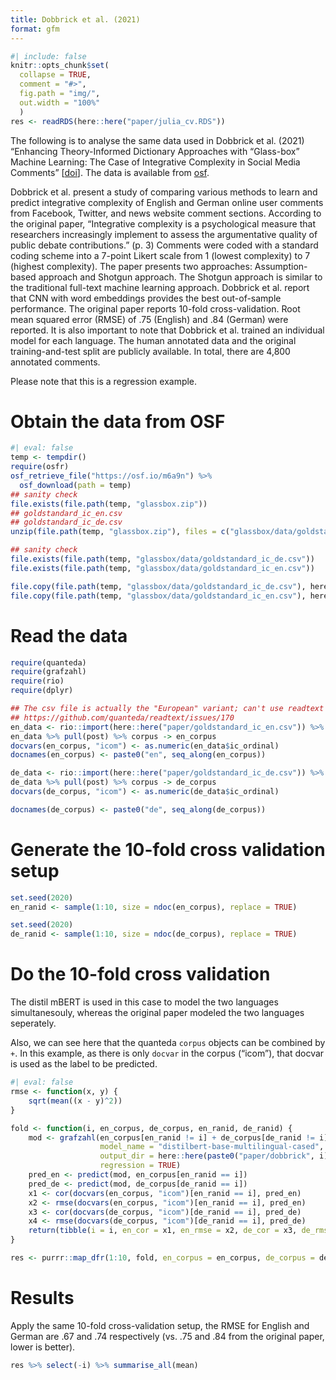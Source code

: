```yaml
---
title: Dobbrick et al. (2021)
format: gfm
---
```


```r
#| include: false
knitr::opts_chunk$set(
  collapse = TRUE,
  comment = "#>",
  fig.path = "img/",
  out.width = "100%"
  )
res <- readRDS(here::here("paper/julia_cv.RDS"))
```

The following is to analyse the same data used in Dobbrick et al. (2021) "Enhancing Theory-Informed Dictionary Approaches with “Glass-box” Machine Learning: The Case of Integrative Complexity in Social Media Comments" [[doi](https://doi.org/10.1080/19312458.2021.1999913)]. The data is available from [osf](https://doi.org/10.17605/OSF.IO/578MG).

Dobbrick et al. present a study of comparing various methods to learn and predict integrative complexity of English and German online user comments from Facebook, Twitter, and news website comment sections. According to the original paper, "Integrative complexity is a psychological measure that researchers increasingly implement to assess the argumentative quality of public debate contributions." (p. 3) Comments were coded with a standard coding scheme into a 7-point Likert scale from 1 (lowest complexity) to 7 (highest complexity). The paper presents two approaches: Assumption-based approach and Shotgun approach. The Shotgun approach is similar to the traditional full-text machine learning approach. Dobbrick et al. report that CNN with word embeddings provides the best out-of-sample performance. The original paper reports 10-fold cross-validation. Root mean squared error (RMSE) of .75 (English) and .84 (German) were reported. It is also important to note that Dobbrick et al. trained an individual model for each language. The human annotated data and the original training-and-test split are publicly available. In total, there are 4,800 annotated comments.

Please note that this is a regression example.

# Obtain the data from OSF

```r
#| eval: false
temp <- tempdir()
require(osfr)
osf_retrieve_file("https://osf.io/m6a9n") %>%
  osf_download(path = temp)
## sanity check
file.exists(file.path(temp, "glassbox.zip"))
## goldstandard_ic_en.csv
## goldstandard_ic_de.csv
unzip(file.path(temp, "glassbox.zip"), files = c("glassbox/data/goldstandard_ic_de.csv", "glassbox/data/goldstandard_ic_en.csv"), exdir = temp)

## sanity check
file.exists(file.path(temp, "glassbox/data/goldstandard_ic_de.csv"))
file.exists(file.path(temp, "glassbox/data/goldstandard_ic_en.csv"))

file.copy(file.path(temp, "glassbox/data/goldstandard_ic_de.csv"), here::here("paper/goldstandard_ic_de.csv"))
file.copy(file.path(temp, "glassbox/data/goldstandard_ic_en.csv"), here::here("paper/goldstandard_ic_en.csv"))
```

# Read the data

```r
require(quanteda)
require(grafzahl)
require(rio)
require(dplyr)

## The csv file is actually the "European" variant; can't use readtext
## https://github.com/quanteda/readtext/issues/170
en_data <- rio::import(here::here("paper/goldstandard_ic_en.csv")) %>% tibble::as_tibble() %>% filter(!is_redacted & main_language == "en" & WC > 0)
en_data %>% pull(post) %>% corpus -> en_corpus
docvars(en_corpus, "icom") <- as.numeric(en_data$ic_ordinal)
docnames(en_corpus) <- paste0("en", seq_along(en_corpus))

de_data <- rio::import(here::here("paper/goldstandard_ic_de.csv")) %>% tibble::as_tibble() %>% filter(!is_redacted & main_language == "de" & WC > 0)
de_data %>% pull(post) %>% corpus -> de_corpus
docvars(de_corpus, "icom") <- as.numeric(de_data$ic_ordinal)

docnames(de_corpus) <- paste0("de", seq_along(de_corpus))
```

# Generate the 10-fold cross validation setup

```r
set.seed(2020)
en_ranid <- sample(1:10, size = ndoc(en_corpus), replace = TRUE)

set.seed(2020)
de_ranid <- sample(1:10, size = ndoc(de_corpus), replace = TRUE)
```

# Do the 10-fold cross validation

The distil mBERT is used in this case to model the two languages simultanesouly, whereas the original paper modeled the two languages seperately.

Also, we can see here that the quanteda `corpus` objects can be combined by `+`. In this example, as there is only `docvar` in the corpus ("icom"), that docvar is used as the label to be predicted.

```r
#| eval: false
rmse <- function(x, y) {
    sqrt(mean((x - y)^2))
}

fold <- function(i, en_corpus, de_corpus, en_ranid, de_ranid) {
    mod <- grafzahl(en_corpus[en_ranid != i] + de_corpus[de_ranid != i],
                    model_name = "distilbert-base-multilingual-cased",
                    output_dir = here::here(paste0("paper/dobbrick", i)),
                    regression = TRUE)
    pred_en <- predict(mod, en_corpus[en_ranid == i])
    pred_de <- predict(mod, de_corpus[de_ranid == i])
    x1 <- cor(docvars(en_corpus, "icom")[en_ranid == i], pred_en)
    x2 <- rmse(docvars(en_corpus, "icom")[en_ranid == i], pred_en)
    x3 <- cor(docvars(de_corpus, "icom")[de_ranid == i], pred_de)
    x4 <- rmse(docvars(de_corpus, "icom")[de_ranid == i], pred_de)
    return(tibble(i = i, en_cor = x1, en_rmse = x2, de_cor = x3, de_rmse = x4))
}

res <- purrr::map_dfr(1:10, fold, en_corpus = en_corpus, de_corpus = de_corpus, en_ranid = en_ranid, de_ranid = de_ranid)
```

# Results

Apply the same 10-fold cross-validation setup, the RMSE for English and German are .67 and .74 respectively (vs. .75 and .84 from the original paper, lower is better).

```r
res %>% select(-i) %>% summarise_all(mean)
```
